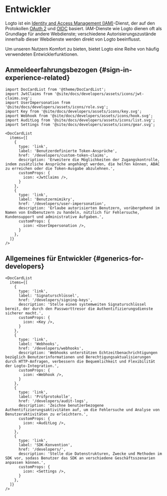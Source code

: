 # Entwickler

Logto ist ein [Identity and Access Management (IAM)](https://auth.wiki/iam)-Dienst, der auf den Protokollen [OAuth 2](https://auth.wiki/oauth-2.0) und [OIDC](https://auth.wiki/openid-connect) basiert. IAM-Dienste wie Logto dienen oft als Grundlage für andere Webdienste; verschiedene Autorisierungszustände innerhalb dieser Webdienste werden direkt von Logto beeinflusst.

Um unseren Nutzern Komfort zu bieten, bietet Logto eine Reihe von häufig verwendeten Entwicklerfunktionen.

## Anmeldeerfahrungsbezogen \{#sign-in-experience-related}

```mdx-code-block
import DocCardList from '@theme/DocCardList';
import JwtClaims from '@site/docs/developers/assets/icons/jwt-claims.svg';
import UserImpersonation from '@site/docs/developers/assets/icons/role.svg';
import Key from '@site/docs/developers/assets/icons/key.svg';
import Webhook from '@site/docs/developers/assets/icons/hook.svg';
import AuditLog from '@site/docs/developers/assets/icons/list.svg';
import Settings from '@site/docs/developers/assets/icons/gear.svg';

<DocCardList
  items={[
    {
      type: 'link',
      label: 'Benutzerdefinierte Token-Ansprüche',
      href: '/developers/custom-token-claims',
      description: 'Erweitere die Möglichkeiten der Zugangskontrolle, indem zusätzliche Ansprüche angehängt werden, die helfen können, ABAC zu erreichen oder die Token-Ausgabe abzulehnen.',
      customProps: {
        icon: <JwtClaims />,
      }
    },
    {
      type: 'link',
      label: 'Benutzermimikry',
      href: '/developers/user-impersonation',
      description: 'Erlaube autorisierten Benutzern, vorübergehend im Namen von Endbenutzern zu handeln, nützlich für Fehlersuche, Kundensupport und administrative Aufgaben.',
      customProps: {
        icon: <UserImpersonation />,
      }
    },
  ]}
/>
```

## Allgemeines für Entwickler \{#generics-for-developers}

```mdx-code-block
<DocCardList
  items={[
    {
      type: 'link',
      label: 'Signaturschlüssel',
      href: '/developers/signing-keys',
      description: 'Stelle einen systemweiten Signaturschlüssel bereit, der durch den Passworttresor die Authentifizierungsdienste sicherer macht.',
      customProps: {
        icon: <Key />,
      }
    },
    {
      type: 'link',
      label: 'Webhooks',
      href: '/developers/webhooks',
      description: 'Webhooks unterstützen Echtzeitbenachrichtigungen bezüglich Benutzerinformationen und Berechtigungsaktualisierungen durch HTTP-Anfragen, verbessern die Bequemlichkeit und Flexibilität der Logto-Integration.',
      customProps: {
        icon: <Webhook />,
      }
    },
    {
      type: 'link',
      label: 'Prüfprotokolle',
      href: '/developers/audit-logs',
      description: 'Zeichne benutzerbezogene Authentifizierungsaktivitäten auf, um die Fehlersuche und Analyse von Benutzeraktivitäten zu erleichtern.',
      customProps: {
        icon: <AuditLog />,
      }
    },
    {
      type: 'link',
      label: 'SDK-Konvention',
      href: '/developers/',
      description: 'Stelle die Datenstrukturen, Zwecke und Methoden im SDK vor, sodass Benutzer das SDK an verschiedene Geschäftsszenarien anpassen können.',
      customProps: {
        icon: <Settings />,
      }
    },
  ]}
/>
```
